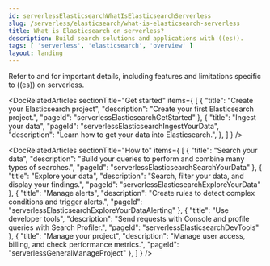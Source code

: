 ```yaml
---
id: serverlessElasticsearchWhatIsElasticsearchServerless
slug: /serverless/elasticsearch/what-is-elasticsearch-serverless
title: What is Elasticsearch on serverless?
description: Build search solutions and applications with ((es)).
tags: [ 'serverless', 'elasticsearch', 'overview' ]
layout: landing
---
```


<DocBadge template="technical preview" />

<DocLandingHero
  title="Elasticsearch"
  description="Elasticsearch allows you to build custom applications. Whether you have structured or unstructured text, numerical data, or geospatial data, Elasticsearch can efficiently store and index it in a way that supports fast searches."
  image="elasticsearch"
  headerIcon="logoElasticsearch"
  display="align"
/>

<DocCallOut title="Understanding Elasticsearch on serverless" color="warning">

Refer to <DocLink id="serverlessDifferences" text="Serverless differences"/> and <DocLink id="serverlessTechnicalPreviewLimitations" text="Technical preview limitations"/> for important details, including features and limitations specific to ((es)) on serverless.

</DocCallOut>

<DocRelatedArticles
  sectionTitle="Get started"
  items={
    [
      {
        "title": "Create your Elasticsearch project",
        "description": "Create your first Elasticsearch project.",
        "pageId": "serverlessElasticsearchGetStarted"
      },
      {
        "title": "Ingest your data",
        "pageId": "serverlessElasticsearchIngestYourData",
        "description": "Learn how to get your data into Elasticsearch.",
      },
    ]
  }
/>

<DocRelatedArticles
  sectionTitle="How to"
  items={
    [
      {
        "title": "Search your data",
        "description": "Build your queries to perform and combine many types of searches.",
        "pageId": "serverlessElasticsearchSearchYourData"
      },
      {
        "title": "Explore your data",
        "description": "Search, filter your data, and display your findings.",
        "pageId": "serverlessElasticsearchExploreYourData"
      },
      {
        "title": "Manage alerts",
        "description": "Create rules to detect complex conditions and trigger alerts.",
        "pageId": "serverlessElasticsearchExploreYourDataAlerting"
      },
      {
        "title": "Use developer tools",
        "description": "Send requests with Console and profile queries with Search Profiler.",
        "pageId": "serverlessElasticsearchDevTools"
      },
      {
        "title": "Manage your project",
        "description": "Manage user access, billing, and check performance metrics.",
        "pageId": "serverlessGeneralManageProject"
      },
    ]
  }
/>
